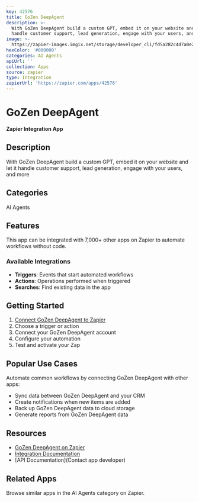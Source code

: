 ```yaml
---
key: 42576
title: GoZen DeepAgent
description: >-
  With GoZen DeepAgent build a custom GPT, embed it on your website and let it
  handle customer support, lead generation, engage with your users, and more
image: >-
  https://zapier-images.imgix.net/storage/developer_cli/fd5a282c4d7a0e2356422657b75b6409.png?auto=format%2Ccompress&ixlib=python-3.0.0&q=50
hexColor: '#000000'
categories: AI Agents
apiUrl: ''
collection: Apps
source: zapier
type: Integration
zapierUrl: 'https://zapier.com/apps/42576'
---
```

# GoZen DeepAgent

**Zapier Integration App**

## Description

With GoZen DeepAgent build a custom GPT, embed it on your website and let it handle customer support, lead generation, engage with your users, and more

## Categories

AI Agents

## Features

This app can be integrated with 7,000+ other apps on Zapier to automate workflows without code.

### Available Integrations

- **Triggers**: Events that start automated workflows
- **Actions**: Operations performed when triggered
- **Searches**: Find existing data in the app

## Getting Started

1. [Connect GoZen DeepAgent to Zapier](https://zapier.com/apps/42576)
2. Choose a trigger or action
3. Connect your GoZen DeepAgent account
4. Configure your automation
5. Test and activate your Zap

## Popular Use Cases

Automate common workflows by connecting GoZen DeepAgent with other apps:

- Sync data between GoZen DeepAgent and your CRM
- Create notifications when new items are added
- Back up GoZen DeepAgent data to cloud storage
- Generate reports from GoZen DeepAgent data

## Resources

- [GoZen DeepAgent on Zapier](https://zapier.com/apps/42576)
- [Integration Documentation](https://zapier.com/apps/42576/integrations)
- [API Documentation](Contact app developer)

## Related Apps

Browse similar apps in the AI Agents category on Zapier.

